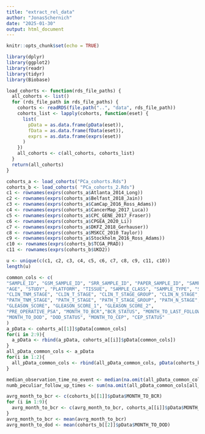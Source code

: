 ```yaml
---
title: "extract_rel_data"
author: "JonasSchernich"
date: "2025-01-30"
output: html_document
---
```


```r
knitr::opts_chunk$set(echo = TRUE)
```
```r
library(dplyr)
library(ggplot2)
library(readr)
library(tidyr)
library(Biobase)
```
```r
load_cohorts <- function(rds_file_paths) {
  all_cohorts <- list()
  for (rds_file_path in rds_file_paths) {
    cohorts <- readRDS(file.path("..", "data", rds_file_path))
    cohorts_list <- lapply(cohorts, function(eset) {
      list(
        pData = as.data.frame(pData(eset)),
        fData = as.data.frame(fData(eset)),
        exprs = as.data.frame(exprs(eset))
      )
    })
    all_cohorts <- c(all_cohorts, cohorts_list)
  }
  return(all_cohorts)
}

cohorts_a <- load_cohorts("PCa_cohorts.Rds")
cohorts_b <- load_cohorts( "PCa_cohorts_2.Rds")
c1 <- rownames(exprs(cohorts_a$Atlanta_2014_Long))
c2 <- rownames(exprs(cohorts_a$Belfast_2018_Jain))
c3 <- rownames(exprs(cohorts_a$CamCap_2016_Ross_Adams))
c4 <- rownames(exprs(cohorts_a$CancerMap_2017_Luca))
c5 <- rownames(exprs(cohorts_a$CPC_GENE_2017_Fraser))
c6 <- rownames(exprs(cohorts_a$CPGEA_2020_Li))
c7 <- rownames(exprs(cohorts_a$DKFZ_2018_Gerhauser))
c8 <- rownames(exprs(cohorts_a$MSKCC_2010_Taylor))
c9 <- rownames(exprs(cohorts_a$Stockholm_2016_Ross_Adams))
c10 <- rownames(exprs(cohorts_b$TCGA_PRAD))
c11 <- rownames(exprs(cohorts_b$UKD2))

u <- unique(c(c1, c2, c3, c4, c5, c6, c7, c8, c9, c11, c10))
length(u)
```
```r
common_cols <- c(
"SAMPLE_ID", "GSM_SAMPLE_ID", "SRR_SAMPLE_ID", "PAPER_SAMPLE_ID", "SAMPLE_COUNT",
"AGE", "STUDY", "PLATFORM", "TISSUE", "SAMPLE_CLASS", "SAMPLE_TYPE", "SURGICAL_PROCEDURE",
"CLIN_TNM_STAGE", "CLIN_T_STAGE", "CLIN_T_STAGE_GROUP", "CLIN_N_STAGE", "CLIN_M_STAGE",
"PATH_TNM_STAGE", "PATH_T_STAGE", "PATH_T_STAGE_GROUP", "PATH_N_STAGE", "PATH_M_STAGE",
"GLEASON_SCORE", "GLEASON_SCORE_1", "GLEASON_SCORE_2",
"PRE_OPERATIVE_PSA", "MONTH_TO_BCR","BCR_STATUS", "MONTH_TO_LAST_FOLLOW_UP", "OS_STATUS",
"MONTH_TO_DOD", "DOD_STATUS", "MONTH_TO_CEP", "CEP_STATUS"
)
a_pData <- cohorts_a[[1]]$pData[common_cols]
for(i in 2:9){
  a_pData <- rbind(a_pData, cohorts_a[[i]]$pData[common_cols])
}
all_pData_common_cols <- a_pData
for(i in 1:2){
  all_pData_common_cols <- rbind(all_pData_common_cols, pData(cohorts_b[[i]])[common_cols])
}

```
```r
median_observation_time_no_event <- median(na.omit(all_pData_common_cols[all_pData_common_cols$BCR_STATUS == 0,c("MONTH_TO_BCR")]))
numb_peculiar_follow_up_times <- sum(na.omit(all_pData_common_cols[all_pData_common_cols$BCR_STATUS==0, c("MONTH_TO_BCR")]==all_pData_common_cols[all_pData_common_cols$BCR_STATUS==0, c("MONTH_TO_LAST_FOLLOW_UP")])==FALSE)

```
```r
avrg_month_to_bcr <- c(cohorts_b[[1]]$pData$MONTH_TO_BCR)
for (i in 1:9){
  avrg_month_to_bcr <- c(avrg_month_to_bcr, cohorts_a[[i]]$pData$MONTH_TO_BCR)
}
avrg_month_to_bcr <- mean(avrg_month_to_bcr)
avrg_month_to_dod <- mean(cohorts_b[[2]]$pData$MONTH_TO_DOD)
```